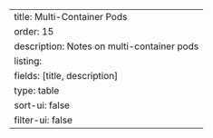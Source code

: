 ---
title: Multi-Container Pods
order: 15
description: Notes on multi-container pods
listing:
  fields: [title, description]
  type: table
  sort-ui: false
  filter-ui: false
---